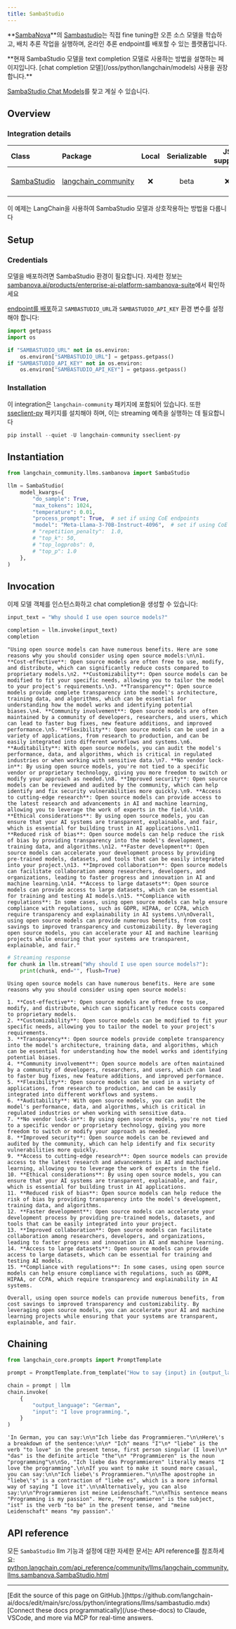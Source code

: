 ```yaml
---
title: SambaStudio
---
```


**[SambaNova](https://sambanova.ai/)**의 [Sambastudio](https://sambanova.ai/technology/full-stack-ai-platform)는 직접 fine tuning한 오픈 소스 모델을 학습하고, 배치 추론 작업을 실행하며, 온라인 추론 endpoint를 배포할 수 있는 플랫폼입니다.

<Warning>
**현재 SambaStudio 모델을 text completion 모델로 사용하는 방법을 설명하는 페이지입니다. [chat completion 모델](/oss/python/langchain/models) 사용을 권장합니다.**

[SambaStudio Chat Models](/oss/python/integrations/chat/sambastudio/)를 찾고 계실 수 있습니다.
</Warning>

## Overview

### Integration details

| Class | Package | Local | Serializable | JS support | Downloads | Version |
| :--- | :--- | :---: | :---: |  :---: | :---: | :---: |
| [SambaStudio](https://python.langchain.com/api_reference/community/llms/langchain_community.llms.sambanova.SambaStudio.html) | [langchain_community](https://python.langchain.com/api_reference/community/index.html) | ❌ | beta | ❌ | ![PyPI - Downloads](https://img.shields.io/pypi/dm/langchain_community?style=flat-square&label=%20) | ![PyPI - Version](https://img.shields.io/pypi/v/langchain_community?style=flat-square&label=%20) |

이 예제는 LangChain을 사용하여 SambaStudio 모델과 상호작용하는 방법을 다룹니다

## Setup

### Credentials

모델을 배포하려면 SambaStudio 환경이 필요합니다. 자세한 정보는 [sambanova.ai/products/enterprise-ai-platform-sambanova-suite](https://sambanova.ai/products/enterprise-ai-platform-sambanova-suite)에서 확인하세요

[endpoint를 배포](https://docs.sambanova.ai/sambastudio/latest/endpoints.html)하고 `SAMBASTUDIO_URL`과 `SAMBASTUDIO_API_KEY` 환경 변수를 설정해야 합니다:

```python
import getpass
import os

if "SAMBASTUDIO_URL" not in os.environ:
    os.environ["SAMBASTUDIO_URL"] = getpass.getpass()
if "SAMBASTUDIO_API_KEY" not in os.environ:
    os.environ["SAMBASTUDIO_API_KEY"] = getpass.getpass()
```

### Installation

이 integration은 `langchain-community` 패키지에 포함되어 있습니다. 또한 [sseclient-py](https://pypi.org/project/sseclient-py/) 패키지를 설치해야 하며, 이는 streaming 예측을 실행하는 데 필요합니다

```python
pip install --quiet -U langchain-community sseclient-py
```

## Instantiation

```python
from langchain_community.llms.sambanova import SambaStudio

llm = SambaStudio(
    model_kwargs={
        "do_sample": True,
        "max_tokens": 1024,
        "temperature": 0.01,
        "process_prompt": True,  # set if using CoE endpoints
        "model": "Meta-Llama-3-70B-Instruct-4096",  # set if using CoE endpoints
        # "repetition_penalty":  1.0,
        # "top_k": 50,
        # "top_logprobs": 0,
        # "top_p": 1.0
    },
)
```

## Invocation

이제 모델 객체를 인스턴스화하고 chat completion을 생성할 수 있습니다:

```python
input_text = "Why should I use open source models?"

completion = llm.invoke(input_text)
completion
```

```output
"Using open source models can have numerous benefits. Here are some reasons why you should consider using open source models:\n\n1. **Cost-effective**: Open source models are often free to use, modify, and distribute, which can significantly reduce costs compared to proprietary models.\n2. **Customizability**: Open source models can be modified to fit your specific needs, allowing you to tailor the model to your project's requirements.\n3. **Transparency**: Open source models provide complete transparency into the model's architecture, training data, and algorithms, which can be essential for understanding how the model works and identifying potential biases.\n4. **Community involvement**: Open source models are often maintained by a community of developers, researchers, and users, which can lead to faster bug fixes, new feature additions, and improved performance.\n5. **Flexibility**: Open source models can be used in a variety of applications, from research to production, and can be easily integrated into different workflows and systems.\n6. **Auditability**: With open source models, you can audit the model's performance, data, and algorithms, which is critical in regulated industries or when working with sensitive data.\n7. **No vendor lock-in**: By using open source models, you're not tied to a specific vendor or proprietary technology, giving you more freedom to switch or modify your approach as needed.\n8. **Improved security**: Open source models can be reviewed and audited by the community, which can help identify and fix security vulnerabilities more quickly.\n9. **Access to cutting-edge research**: Open source models can provide access to the latest research and advancements in AI and machine learning, allowing you to leverage the work of experts in the field.\n10. **Ethical considerations**: By using open source models, you can ensure that your AI systems are transparent, explainable, and fair, which is essential for building trust in AI applications.\n11. **Reduced risk of bias**: Open source models can help reduce the risk of bias by providing transparency into the model's development, training data, and algorithms.\n12. **Faster development**: Open source models can accelerate your development process by providing pre-trained models, datasets, and tools that can be easily integrated into your project.\n13. **Improved collaboration**: Open source models can facilitate collaboration among researchers, developers, and organizations, leading to faster progress and innovation in AI and machine learning.\n14. **Access to large datasets**: Open source models can provide access to large datasets, which can be essential for training and testing AI models.\n15. **Compliance with regulations**: In some cases, using open source models can help ensure compliance with regulations, such as GDPR, HIPAA, or CCPA, which require transparency and explainability in AI systems.\n\nOverall, using open source models can provide numerous benefits, from cost savings to improved transparency and customizability. By leveraging open source models, you can accelerate your AI and machine learning projects while ensuring that your systems are transparent, explainable, and fair."
```

```python
# Streaming response
for chunk in llm.stream("Why should I use open source models?"):
    print(chunk, end="", flush=True)
```

```output
Using open source models can have numerous benefits. Here are some reasons why you should consider using open source models:

1. **Cost-effective**: Open source models are often free to use, modify, and distribute, which can significantly reduce costs compared to proprietary models.
2. **Customizability**: Open source models can be modified to fit your specific needs, allowing you to tailor the model to your project's requirements.
3. **Transparency**: Open source models provide complete transparency into the model's architecture, training data, and algorithms, which can be essential for understanding how the model works and identifying potential biases.
4. **Community involvement**: Open source models are often maintained by a community of developers, researchers, and users, which can lead to faster bug fixes, new feature additions, and improved performance.
5. **Flexibility**: Open source models can be used in a variety of applications, from research to production, and can be easily integrated into different workflows and systems.
6. **Auditability**: With open source models, you can audit the model's performance, data, and algorithms, which is critical in regulated industries or when working with sensitive data.
7. **No vendor lock-in**: By using open source models, you're not tied to a specific vendor or proprietary technology, giving you more freedom to switch or modify your approach as needed.
8. **Improved security**: Open source models can be reviewed and audited by the community, which can help identify and fix security vulnerabilities more quickly.
9. **Access to cutting-edge research**: Open source models can provide access to the latest research and advancements in AI and machine learning, allowing you to leverage the work of experts in the field.
10. **Ethical considerations**: By using open source models, you can ensure that your AI systems are transparent, explainable, and fair, which is essential for building trust in AI applications.
11. **Reduced risk of bias**: Open source models can help reduce the risk of bias by providing transparency into the model's development, training data, and algorithms.
12. **Faster development**: Open source models can accelerate your development process by providing pre-trained models, datasets, and tools that can be easily integrated into your project.
13. **Improved collaboration**: Open source models can facilitate collaboration among researchers, developers, and organizations, leading to faster progress and innovation in AI and machine learning.
14. **Access to large datasets**: Open source models can provide access to large datasets, which can be essential for training and testing AI models.
15. **Compliance with regulations**: In some cases, using open source models can help ensure compliance with regulations, such as GDPR, HIPAA, or CCPA, which require transparency and explainability in AI systems.

Overall, using open source models can provide numerous benefits, from cost savings to improved transparency and customizability. By leveraging open source models, you can accelerate your AI and machine learning projects while ensuring that your systems are transparent, explainable, and fair.
```

## Chaining

```python
from langchain_core.prompts import PromptTemplate

prompt = PromptTemplate.from_template("How to say {input} in {output_language}:\n")

chain = prompt | llm
chain.invoke(
    {
        "output_language": "German",
        "input": "I love programming.",
    }
)
```

```output
'In German, you can say:\n\n"Ich liebe das Programmieren."\n\nHere\'s a breakdown of the sentence:\n\n* "Ich" means "I"\n* "liebe" is the verb "to love" in the present tense, first person singular (I love)\n* "das" is the definite article "the"\n* "Programmieren" is the noun "programming"\n\nSo, "Ich liebe das Programmieren" literally means "I love the programming".\n\nIf you want to make it sound more casual, you can say:\n\n"Ich liebe\'s Programmieren."\n\nThe apostrophe in "liebe\'s" is a contraction of "liebe es", which is a more informal way of saying "I love it".\n\nAlternatively, you can also say:\n\n"Programmieren ist meine Leidenschaft."\n\nThis sentence means "Programming is my passion". Here, "Programmieren" is the subject, "ist" is the verb "to be" in the present tense, and "meine Leidenschaft" means "my passion".'
```

## API reference

모든 `SambaStudio` llm 기능과 설정에 대한 자세한 문서는 API reference를 참조하세요: [python.langchain.com/api_reference/community/llms/langchain_community.llms.sambanova.SambaStudio.html](https://python.langchain.com/api_reference/community/llms/langchain_community.llms.sambanova.SambaStudio.html)

---

<Callout icon="pen-to-square" iconType="regular">
    [Edit the source of this page on GitHub.](https://github.com/langchain-ai/docs/edit/main/src/oss/python/integrations/llms/sambastudio.mdx)
</Callout>
<Tip icon="terminal" iconType="regular">
    [Connect these docs programmatically](/use-these-docs) to Claude, VSCode, and more via MCP for    real-time answers.
</Tip>
